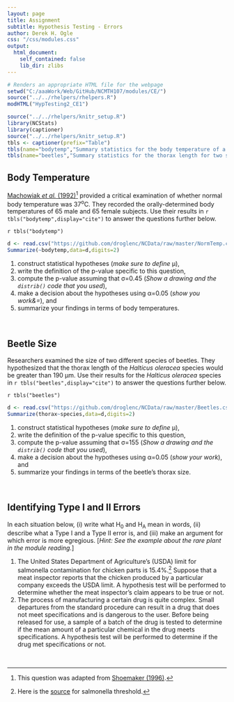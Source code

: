```yaml
---
layout: page
title: Assignment
subtitle: Hypothesis Testing - Errors
author: Derek H. Ogle
css: "/css/modules.css"
output:
  html_document:
    self_contained: false
    lib_dir: zlibs
---
```


```r
# Renders an appropriate HTML file for the webpage
setwd("C:/aaaWork/Web/GitHub/NCMTH107/modules/CE/")
source("../../rhelpers/rhelpers.R")
modHTML("HypTesting2_CE1")
```

```r
source("../../rhelpers/knitr_setup.R")
library(NCStats)
library(captioner)
source("../../rhelpers/knitr_setup.R")
tbls <- captioner(prefix="Table")
tbls(name="bodytemp","Summary statistics for the body temperature of a sample of men and women.")
tbls(name="beetles","Summary statistics for the thorax length for two species of beetles.")
```

## Body Temperature
[Machowiak *et al.* (1992)](http://www.ncbi.nlm.nih.gov/pubmed/1302471)[^1] provided a critical examination of whether normal body temperature was 37<sup>o</sup>C. They recorded the orally-determined body temperatures of 65 male and 65 female subjects. Use their results in `r tbls("bodytemp",display="cite")` to answer the questions further below.

`r tbls("bodytemp")`

```r
d <- read.csv("https://github.com/droglenc/NCData/raw/master/NormTemp.csv")
Summarize(~bodytemp,data=d,digits=2)
```

1. construct statistical hypotheses (*make sure to define* &mu;),
1. write the definition of the p-value specific to this question,
1. compute the p-value assuming that &sigma;=0.45 (*Show a drawing and the `distrib()` code that you used*), 
1. make a decision about the hypotheses using &alpha;=0.05 (*show you work&=*), and 
1. summarize your findings in terms of body temperatures.

<br>

## Beetle Size
Researchers examined the size of two different species of beetles. They hypothesized that the thorax length of the *Halticus oleracea* species would be greater than 190 &mu;m. Use their results for the *Halticus oleracea* species in `r tbls("beetles",display="cite")` to answer the questions further below.

`r tbls("beetles")`

```r
d <- read.csv("https://github.com/droglenc/NCData/raw/master/Beetles.csv")
Summarize(thorax~species,data=d,digits=2)
```

1. construct statistical hypotheses (*make sure to define* &mu;),
1. write the definition of the p-value specific to this question,
1. compute the p-value assuming that &sigma;=155 (*Show a drawing and the `distrib()` code that you used*),
1. make a decision about the hypotheses using &alpha;=0.05 (*show your work*), and 
1. summarize your findings in terms of the beetle's thorax size.

<br>

## Identifying Type I and II Errors

In each situation below, (i) write what H<sub>0</sub> and H<sub>A</sub> mean in words,  (ii) describe what a Type I and a Type II error is, and (iii) make an argument for which error is more egregious. [*Hint: See the example about the rare plant in the module reading.*]

1. The United States Department of Agriculture's (USDA) limit for salmonella contamination for chicken parts is 15.4%.[^2] Suppose that a meat inspector reports that the chicken produced by a particular company exceeds the USDA limit. A hypothesis test will be performed to determine whether the meat inspector's claim appears to be true or not.
1. The process of manufacturing a certain drug is quite complex. Small departures from the standard procedure can result in a drug that does not meet specifications and is dangerous to the user. Before being released for use, a sample of a batch of the drug is tested to determine if the mean amount of a particular chemical in the drug meets specifications. A hypothesis test will be performed to determine if the drug met specifications or not.

&nbsp;

[^1]: This question was adapted from [Shoemaker (1996)](http://www.amstat.org/publications/jse/v4n2/datasets.shoemaker.html).

[^2]: Here is the [source](http://www.foodsafetynews.com/2015/01/fsis-releases-new-salmonella-campylobacter-performance-standards-for-poultry/) for salmonella threshold.
